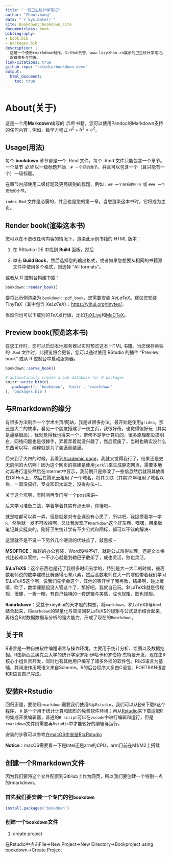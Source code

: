 ```yaml
--- 
title: "一份卫生统计学笔记"
author: "Zhoulvbang"
date: "`r Sys.Date()`"
site: bookdown::bookdown_site
documentclass: book
bibliography:
- book.bib
- packages.bib
description: |
  这是一个使用rmarkdown制作，GitHub托管，www.lazyzhou.cn展示的卫生统计学笔记。
  艰难修补与完善。
link-citations: true
github-repo: "rstudio/bookdown-demo"
output: 
  html_document: 
    toc: true
---
```


# About(关于)

这是一个用**Markdown**编写的 _示例_ 书籍。您可以使用Pandoc的Markdown支持的任何内容；例如，数学方程式 $a^2 + b^2 = c^2$。


## Usage(用法) 

每个 **bookdown** 章节都是一个 .Rmd 文件，每个 .Rmd 文件只能包含一个章节。一个章节 *必须* 以一级标题开始：`# 一个好的章节`，并且可以包含一个（且只能有一个）一级标题。

在章节内部使用二级标题及更高级别的标题，例如：`## 一个简短的小节` 或 `### 一个更短的小节`。

`index.Rmd` 文件是必需的，并且也是您的第一章。当您渲染这本书时，它将成为主页。

## Render book(渲染这本书)

您可以在不更改任何内容的情况下，渲染此示例书籍的 HTML 版本：

1. 在 RStudio IDE 中找到 **Build** 面板，然后

2. 单击 **Build Book**，然后选择您的输出格式，或者如果您想要从相同的书籍源文件中使用多个格式，则选择 "All formats"。

或者从 R 控制台构建书籍：

```r
bookdown::render_book()
```

要将此示例渲染为 `bookdown::pdf_book`，您需要安装 $XeLaTeX$。建议您安装 TinyTeX（其中包含 $XeLaTeX$）：<https://yihui.org/tinytex/>。

当然你也可以下载别的$TeX$发行版，比如[TeXLive](https://tug.org/texlive/)和[MaCTeX](https://tug.org/mactex/)。

## Preview book(预览这本书)

在您工作时，您可以启动本地服务器以实时预览这本 HTML 书籍。当您保存单独的 `.Rmd` 文件时，此预览将会更新。您可以通过使用 RStudio 的插件 "Preview book" 或从 R 控制台中启动服务器。

```r
bookdown::serve_book()
```


```r
# automatically create a bib database for R packages
knitr::write_bib(c(
  .packages(), 'bookdown', 'knitr', 'rmarkdown'
), 'packages.bib')
```

## 与Rmarkdown的缘分

有很多方法制作一个学术主页/网站，我是过很多办法，最开始是使用`gridea`，那还是大二的故事，看见一个朋友搭建了一夜主页，我很好奇，也觉得很好玩（其实是逼格很高），我就觉得我也得来一个，奈何不是学计算机的，很多原理都没搞明白，网络问题也是很棘手，弄着弄着就没兴趣了，然后荒废了，当时也确实没什么东西可以写，纯粹就是为了装逼而装逼。

后来到了大四的时候，我看到[Academic page](https://academicpages.github.io/)，我就又觉得我行了，结果还是史无前例的大坑啊！因为这个网页的搭建是使用`jerkll`来生成静态网页，需要本地对其进行渲染然后在Internet中显示，我前期只是修改了一些信息然后就将其放置在GitHub上，然后在腾讯云租用了一个域名，将其关联（其实22年租用了域名以后，一直没搞好，专业知识太匮乏，没得办法~）。

关于这个坑啊，有时间再专门写一个post来讲~

后来学习准备二战，学着学着其实有点无聊，你懂吧~

就是啥都可以弄一弄，但是就是对专业课没有心思了，所以吧，我捉摸着学一学`R`，然后就一发不可收拾啊，又让我发现了`Rmarkdown`这个好东西，嘿嘿，用来做笔记其实挺爽的，刚好卫生统计学有不少公式和图标，都可以不错的解决~

这里就不是不说一下另外几个硬货的优缺点了，敲黑板···

**MSOFFICE**：微软的办公套装，Word没啥不好，就是公式难得处理，还是文本格式比较难以管控，一不小心就是划勒巴子散架了，成也灵活，败也灵活。

**$\LaTeX$**：这个东西也是花了我很多时间去学的，特别是大一大二的时候，被高数老师说的数学建模比赛迷得七荤八素，然后高数老师在大一的寒假带着我们学习$\LaTeX$这个啊，说我们先学会这个，其他的等开学了我再教，结果啊，碰上疫情，吹了，数学课题组没人管这个了，那好吧，我就自己玩。$\LaTeX$就是很规矩，很硬，一板一眼，有自己独特的一套逻辑与美感，成也规矩，败也规矩。

**Ramrkdown**：受益于xieyihui的天才般的构想，将`markdown`、$\LaTeX$与`html`结合起来，将`markdown`的轻量化与简洁同$\LaTeX$的规矩与公式显示结合起来，再结合R对数据数据与分析的强大能力，形成了现在的`Rmarkdown`。

## 关于R

R语言是一种自由软件编程语言与操作环境，主要用于统计分析、绘图以及数据挖掘。R由新西兰奥克兰大学的统计学家罗斯·伊哈卡和罗伯特·杰特曼开发，现在由R核心小组负责开发，同时也有其他用户编写了诸多外挂的软件包。R以S语言为基础，其词法作用域语义来自Scheme。R的后台程序大多由C语言、FORTRAN语言和R语言自己写成。

## 安装R+Rstudio

回归正题，要使用`rmarkdown`需要我们使用`R`与`Rstudio`，我们可以从[R](https://www.r-project.org/)来下载`R`这个程序，
`R` 是一个用于统计计算和图形的免费软件环境；再从[Rstudio](https://www.rstudio.com/categories/rstudio-ide/)来下载适配R的集成开发编辑器，普通的`R script`可以在`vscode`中进行编辑和运行，但是`rmarkdown`文件则需要再`Rstudio`中才能较好的编辑与运行。

安装的步骤可以参考[在macOS中安装R与Rstudio](https://zhuanlan.zhihu.com/p/687529684)

**Notice**：macOS需要看一下是Intel还是arm的CPU，arm目前在M1/M2上搭载

## 创建一个Rmarkdown文件

因为我们要将这个文件配置到GitHub上作为网页，所以我们要创建一个特别一点的rmarkdown。

### 首先我们要安装一个专门的包`bookdown`

```r
install.packages('bookdown')
```

### 创建一个`bookdown`文件

1. create project

在Rstudio中点击File->New Project->New Directory->Bookproject using bookdown->Create Project
